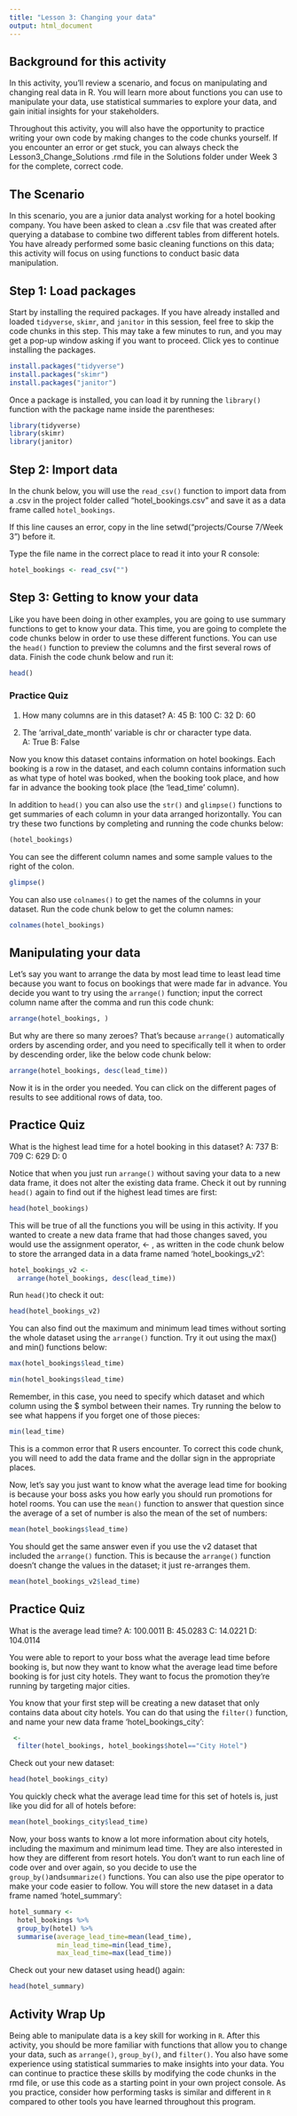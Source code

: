 ```yaml
---
title: "Lesson 3: Changing your data"
output: html_document
---
```


## Background for this activity
In this activity, you’ll review a scenario, and focus on manipulating and changing real data in R. You will learn more about functions you can use to manipulate your data, use statistical summaries to explore your data, and gain initial insights for your stakeholders. 

Throughout this activity, you will also have the opportunity to practice writing your own code by making changes to the code chunks yourself. If you encounter an error or get stuck, you can always check the Lesson3_Change_Solutions .rmd file in the Solutions folder under Week 3 for the complete, correct code. 

## The Scenario
In this scenario, you are a junior data analyst working for a hotel booking company. You have been asked to clean a .csv file that was created after querying a database to combine two different tables from different hotels. You have already performed some basic cleaning functions on this data; this activity will focus on using functions to conduct basic data manipulation.

## Step 1: Load packages

Start by installing the required packages. If you have already installed and loaded `tidyverse`, `skimr`, and `janitor` in this session, feel free to skip the code chunks in this step. This may take a few minutes to run, and you may get a pop-up window asking if you want to proceed. Click yes to continue installing the packages. 

```r
install.packages("tidyverse")
install.packages("skimr")
install.packages("janitor")
```

Once a package is installed, you can load it by running the `library()` function with the package name inside the parentheses:

```r
library(tidyverse)
library(skimr)
library(janitor)
```

## Step 2: Import data

In the chunk below, you will use the `read_csv()` function to import data from a .csv in the project folder called "hotel_bookings.csv" and save it as a data frame called `hotel_bookings`. 

If this line causes an error, copy in the line setwd("projects/Course 7/Week 3") before it. 

Type the file name in the correct place to read it into your R console: 

```r
hotel_bookings <- read_csv("")
```

## Step 3: Getting to know your data

Like you have been doing in other examples, you are going to use summary functions to get to know your data. This time, you are going to complete the code chunks below in order to use these different functions. You can use the `head()` function to preview the columns and the first several rows of data. Finish the code chunk below and run it:

```r
head()
```
### Practice Quiz 

1. How many columns are in this dataset?
A: 45
B: 100
C: 32
D: 60

2. The 'arrival_date_month' variable is chr or character type data.  
A: True
B: False

Now you know this dataset contains information on hotel bookings. Each booking is a row in the dataset, and each column contains information such as what type of hotel was booked, when the booking took place, and how far in advance the booking took place (the 'lead_time' column).

In addition to `head()` you can also use the `str()` and `glimpse()` functions to get summaries of each column in your data arranged horizontally. You can try these two functions by completing and running the code chunks below:

```r
(hotel_bookings)
```

You can see the different column names and some sample values to the right of the colon. 

```r
glimpse()
```

You can also use `colnames()` to get the names of the columns in your dataset. Run the code chunk below to get the column names:

```r
colnames(hotel_bookings)
```

## Manipulating your data

Let's say you want to arrange the data by most lead time to least lead time because you want to focus on bookings that were made far in advance. You decide you want to try using the `arrange()` function; input the correct column name after the comma and run this code chunk: 

```r
arrange(hotel_bookings, )
```


But why are there so many zeroes? That's because `arrange()` automatically orders by ascending order, and you need to specifically tell it when to order by descending order, like the below code chunk below:

```r
arrange(hotel_bookings, desc(lead_time))
```

Now it is in the order you needed. You can click on the different pages of results to see additional rows of data, too.  

## Practice Quiz
What is the highest lead time for a hotel booking in this dataset?
A: 737
B: 709
C: 629
D: 0

Notice that when you just run `arrange()` without saving your data to a new data frame, it does not alter the existing data frame. Check it out by running `head()` again to find out if the highest lead times are first: 

```r
head(hotel_bookings)
```

This will be true of all the functions you will be using in this activity. If you wanted to create a new data frame that had those changes saved, you would use the assignment operator, <- , as written in the code chunk below to store the arranged data in a data frame named 'hotel_bookings_v2':

```r
hotel_bookings_v2 <-
  arrange(hotel_bookings, desc(lead_time))
```

Run `head()`to check it out: 

```r
head(hotel_bookings_v2)
```

You can also find out the maximum and minimum lead times without sorting the whole dataset using the `arrange()` function. Try it out using the max() and min() functions below:

```r
max(hotel_bookings$lead_time)
```

```r
min(hotel_bookings$lead_time)
```

Remember, in this case, you need to specify which dataset and which column using the $ symbol between their names. Try running the below to see what happens if you forget one of those pieces:

```r
min(lead_time)
```

This is a common error that R users encounter. To correct this code chunk, you will need to add the data frame and the dollar sign in the appropriate places. 

Now, let's say you just want to know what the average lead time for booking is because your boss asks you how early you should run promotions for hotel rooms. You can use the `mean()` function to answer that question since the average of a set of number is also the mean of the set of numbers:

```r
mean(hotel_bookings$lead_time)
```

You should get the same answer even if you use the v2 dataset that included the `arrange()` function. This is because the `arrange()` function doesn't change the values in the dataset; it just re-arranges them.

```r
mean(hotel_bookings_v2$lead_time)
```

## Practice Quiz 
What is the average lead time?
A: 100.0011
B: 45.0283
C: 14.0221
D: 104.0114

You were able to report to your boss what the average lead time before booking is, but now they want to know what the average lead time before booking is for just city hotels. They want to focus the promotion they're running by targeting major cities. 

You know that your first step will be creating a new dataset that only contains data about city hotels. You can do that using the `filter()` function, and name your new data frame 'hotel_bookings_city':

```r
 <- 
  filter(hotel_bookings, hotel_bookings$hotel=="City Hotel")
```

Check out your new dataset:

```r
head(hotel_bookings_city)
```

You quickly check what the average lead time for this set of hotels is, just like you did for all of hotels before:

```r
mean(hotel_bookings_city$lead_time)
```

Now, your boss wants to know a lot more information about city hotels, including the maximum and minimum lead time. They are also interested in how they are different from resort hotels. You don't want to run each line of code over and over again, so you decide to use the `group_by()`and`summarize()` functions. You can also use the pipe operator to make your code easier to follow. You will store the new dataset in a data frame named 'hotel_summary':

```r
hotel_summary <- 
  hotel_bookings %>%
  group_by(hotel) %>%
  summarise(average_lead_time=mean(lead_time),
            min_lead_time=min(lead_time),
            max_lead_time=max(lead_time))
```

Check out your new dataset using head() again:

```r
head(hotel_summary)
```


## Activity Wrap Up
Being able to manipulate data is a key skill for working in `R`. After this activity, you should be more familiar with functions that allow you to change your data, such as `arrange()`, `group_by()`, and `filter()`. You also have some experience using statistical summaries to make insights into your data. You can continue to practice these skills by modifying the code chunks in the rmd file, or use this code as a starting point in your own project console. As you practice, consider how performing tasks is similar and different in `R` compared to other tools you have learned throughout this program. 









